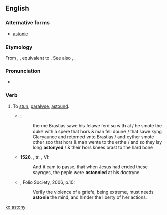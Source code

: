 ==English==

===Alternative forms===
* {{qualifier|obsolete}} [[astonie]]

===Etymology===
From {{etyl|enm|en}} {{term|astonien|lang=enm}}, {{term|astunien|lang=enm}}, equivalent to {{prefix|a|stun|lang=en}}. See also {{l/en|astone}}, {{l/en|astonish}}.

===Pronunciation===
* {{a|UK}} {{IPA|/əˈstɒni/|lang=en}}

===Verb===
{{en-verb|astonies|astonying|astonied}}

#{{label|en|archaic}} To [[stun]], [[paralyse]], [[astound]].
#*{{RQ:Mlry MrtDrthr|3.12|2|I|xiiij}}:
#*:thenne Brastias sawe his felawe ferd so with al / he smote the duke with a spere that hors & man fell doune / that sawe kyng Claryaunce and retorned vnto Brastias / and eyther smote other soo that hors & man wente to the erthe / and so they lay long '''astonyed''' / & their hors knees brast to the hard bone
#*'''1526''', ''{{w|Bible}}'', tr. {{w|William Tyndale}}, {{w|Gospel of Matthew|Matthew}} VI:
#*:And it cam to passe, that when Jesus had ended these saynges, the peple were '''astonnied''' at his doctryne.
#*{{RQ:Flr Mntgn Essays}}, Folio Society, 2006, p.10:
#*:Verily the violence of a griefe, being extreme, must needs '''astonie''' the mind, and hinder the liberty of her actions.

[[ko:astony]]